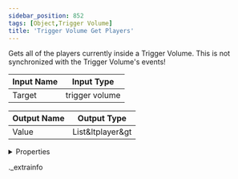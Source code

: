 ```yaml
---
sidebar_position: 852
tags: [Object,Trigger Volume]
title: 'Trigger Volume Get Players'
---
```


Gets all of the players currently inside a Trigger Volume. This is not synchronized with the Trigger Volume's events!



<IChip uuid="4c23af85-e05c-4be7-a708-c2f0cc67ebec" />

| Input Name | Input Type |
|-----------|-----------|
| Target | trigger volume |

| Output Name | Output Type |
|-----------|-----------|
| Value | List&ltplayer&gt |


<details>
  <summary>Properties</summary>
  <div>
    <div>
    <table>
      <thead>
        <tr>
          <th>Room availability:</th>
          <th>Available everywhere</th>
        </tr>
        <tr>
          <th>Is beta required?</th>
          <th>No</th>
        </tr>
        <tr>
          <th>Is this chip a trolling risk?</th>
          <th>No</th>
        </tr>
        <tr>
          <th>Is this chip a role assignment risk?</th>
          <th>No</th>
        </tr>
        <tr>
          <th>Chip UUID</th>
          <th>4c23af85-e05c-4be7-a708-c2f0cc67ebec</th>
        </tr>
      </thead>
    </table>
    </div>
  </div>
</details>

._extrainfo